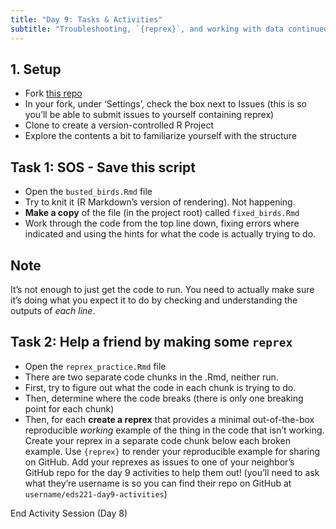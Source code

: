 ```yaml
---
title: "Day 9: Tasks & Activities"
subtitle: "Troubleshooting, `{reprex}`, and working with data continued"
---
```


## 1. Setup

- Fork [this repo](https://github.com/eds-221-programming-essentials/eds221-day9-activities)
- In your fork, under 'Settings', check the box next to Issues (this is so you'll be able to submit issues to yourself containing reprex)
- Clone to create a version-controlled R Project
- Explore the contents a bit to familiarize yourself with the structure

## Task 1: SOS - Save this script

- Open the `busted_birds.Rmd` file
- Try to knit it (R Markdown's version of rendering). Not happening.
- **Make a copy** of the file (in the project root) called `fixed_birds.Rmd`
- Work through the code from the top line down, fixing errors where indicated and using the hints for what the code is actually trying to do. 

::: {.callout-note}
## Note 
It's not enough to just get the code to run. You need to actually make sure it's doing what you expect it to do by checking and understanding the outputs of *each line*. 
:::

## Task 2: Help a friend by making some `reprex`

- Open the `reprex_practice.Rmd` file
- There are two separate code chunks in the .Rmd, neither run.
- First, try to figure out what the code in each chunk is trying to do.
- Then, determine where the code breaks (there is only one breaking point for each chunk)
- Then, for each **create a reprex** that provides a minimal out-of-the-box reproducible *working* example of the thing in the code that isn't working. Create your reprex in a separate code chunk below each broken example. Use `{reprex}` to render your reproducible example for sharing on GitHub. Add your reprexes as issues to one of your neighbor's GitHub repo for the day 9 activities to help them out! (you'll need to ask what they're username is so you can find their repo on GitHub at `username/eds221-day9-activities`) 

::: {.center-text .body-text-xl .teal-text}
End Activity Session (Day 8)
:::